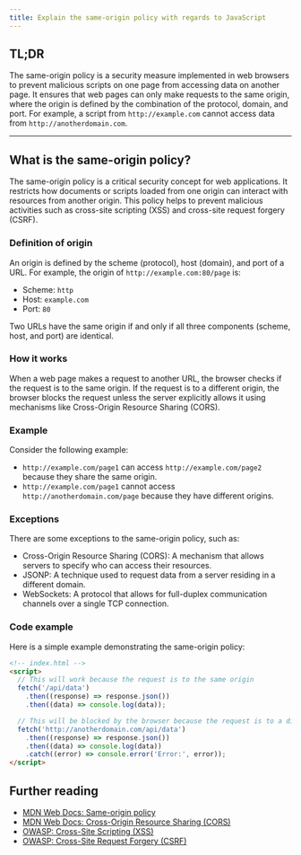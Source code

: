 ```yaml
---
title: Explain the same-origin policy with regards to JavaScript
---
```


## TL;DR

The same-origin policy is a security measure implemented in web browsers to prevent malicious scripts on one page from accessing data on another page. It ensures that web pages can only make requests to the same origin, where the origin is defined by the combination of the protocol, domain, and port. For example, a script from `http://example.com` cannot access data from `http://anotherdomain.com`.

---

## What is the same-origin policy?

The same-origin policy is a critical security concept for web applications. It restricts how documents or scripts loaded from one origin can interact with resources from another origin. This policy helps to prevent malicious activities such as cross-site scripting (XSS) and cross-site request forgery (CSRF).

### Definition of origin

An origin is defined by the scheme (protocol), host (domain), and port of a URL. For example, the origin of `http://example.com:80/page` is:

- Scheme: `http`
- Host: `example.com`
- Port: `80`

Two URLs have the same origin if and only if all three components (scheme, host, and port) are identical.

### How it works

When a web page makes a request to another URL, the browser checks if the request is to the same origin. If the request is to a different origin, the browser blocks the request unless the server explicitly allows it using mechanisms like Cross-Origin Resource Sharing (CORS).

### Example

Consider the following example:

- `http://example.com/page1` can access `http://example.com/page2` because they share the same origin.
- `http://example.com/page1` cannot access `http://anotherdomain.com/page` because they have different origins.

### Exceptions

There are some exceptions to the same-origin policy, such as:

- Cross-Origin Resource Sharing (CORS): A mechanism that allows servers to specify who can access their resources.
- JSONP: A technique used to request data from a server residing in a different domain.
- WebSockets: A protocol that allows for full-duplex communication channels over a single TCP connection.

### Code example

Here is a simple example demonstrating the same-origin policy:

```html
<!-- index.html -->
<script>
  // This will work because the request is to the same origin
  fetch('/api/data')
    .then((response) => response.json())
    .then((data) => console.log(data));

  // This will be blocked by the browser because the request is to a different origin
  fetch('http://anotherdomain.com/api/data')
    .then((response) => response.json())
    .then((data) => console.log(data))
    .catch((error) => console.error('Error:', error));
</script>
```

## Further reading

- [MDN Web Docs: Same-origin policy](https://developer.mozilla.org/en-US/docs/Web/Security/Same-origin_policy)
- [MDN Web Docs: Cross-Origin Resource Sharing (CORS)](https://developer.mozilla.org/en-US/docs/Web/HTTP/CORS)
- [OWASP: Cross-Site Scripting (XSS)](https://owasp.org/www-community/attacks/xss/)
- [OWASP: Cross-Site Request Forgery (CSRF)](https://owasp.org/www-community/attacks/csrf)
